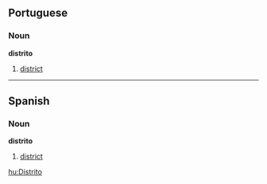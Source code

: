 ==Portuguese==
===Noun===
'''distrito'''

# [[district]]

----

==Spanish==
===Noun===
'''distrito'''

# [[district]]

[[hu:Distrito]]